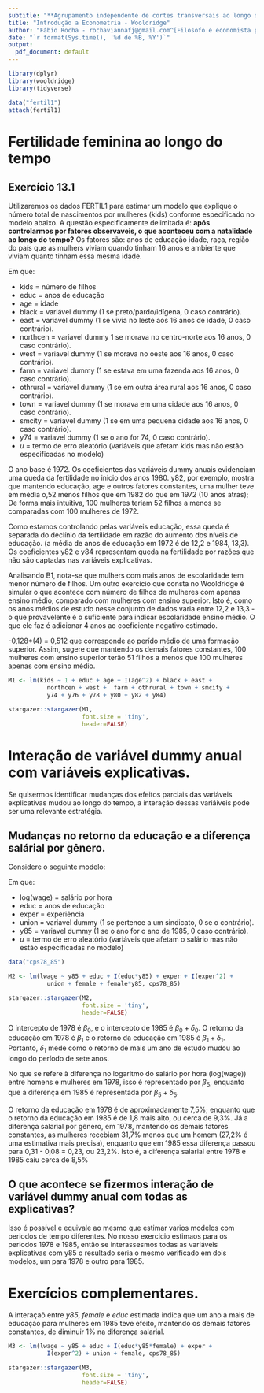 ```yaml
---
subtitle: "**Agrupamento independente de cortes transversais ao longo do tempo**"
title: "Introdução a Econometria - Wooldridge"
author: "Fábio Rocha - rochaviannafj@gmail.com^[Filosofo e economista pela Universidade Federal de Ouro Preto. Mestrando em economia pela Universidade Federal do ABC e anaista de pesquisa socioeducacional no Instituto Unibanco]"
date: "`r format(Sys.time(), '%d de %B, %Y')`"
output:
  pdf_document: default
---
```



```r

library(dplyr)
library(wooldridge)
library(tidyverse)

```

```r

data("fertil1")
attach(fertil1)

```

# Fertilidade feminina ao longo do tempo

## Exercício 13.1

Utilizaremos os dados FERTIL1 para estimar um modelo que explique o número total de nascimentos por mulheres (kids) conforme especificado no modelo abaixo. A questão especificamente delimitada é: **após controlarmos por fatores observaveis, o que aconteceu com a natalidade ao longo do tempo?** Os fatores são: anos de educação idade, raça, região do país que as mulhers viviam quando tinham 16 anos e ambiente que viviam quanto tinham essa mesma idade.

\begin{equation}
\begin{split}
\text{kids} &= \alpha + \beta_1\text{educ} + \beta_2\text{age} + \beta_3\text(age^2) + \beta_4\text{black} + \beta_5\text{east} \\
&\quad + \beta_6\text{northcen} + \beta_7\text{west} + \beta_8\text{farm} + \beta_9\text{othrural} + \beta_{10}\text{town} \\
&\quad + \beta_{11}\text{smcity} + \delta_1\text{y74} + \delta_2\text{y76} + \delta_3\text{y78} + \delta_4\text{y80} \\
&\quad + \delta_5\text{y82} + \delta_6\text{y84} + u
\end{split}
\end{equation}

Em que:

- kids = número de filhos
- educ = anos de educação
- age = idade
- black = variável dummy (1 se preto/pardo/idígena, 0 caso contrário).
- east = variavel dummy (1 se vivia no leste aos 16 anos de idade, 0 caso contrário).
- northcen = variavel dummy 1 se morava no centro-norte aos 16 anos, 0 caso contrário).
- west = variavel dummy (1 se morava no oeste aos 16 anos, 0 caso contrário).
- farm = variavel dummy (1 se estava em uma fazenda aos 16 anos, 0 caso contrário).
- othrural = variavel dummy (1 se em outra área rural aos 16 anos, 0 caso contrário).
- town = variavel dummy (1 se morava em uma cidade aos 16 anos, 0 caso contrário).
- smcity = variavel dummy (1 se em uma pequena cidade aos 16 anos, 0 caso contrário).
- y74 = variavel dummy (1 se o ano for 74, 0 caso contrário).
- *u* = termo de erro aleatório (variáveis que afetam kids mas não estão especificadas no modelo)

O ano base é 1972. Os coeficientes das variáveis dummy anuais evidenciam uma queda da fertilidade no inicio dos anos 1980. y82, por exemplo, mostra que mantendo educação, age e outros fatores constantes, uma mulher teve em média o,52 menos filhos que em 1982 do que em 1972 (10 anos atras); De forma mais intuitiva, 100 mulheres teriam 52 filhos a menos se comparadas com 100 mulheres de 1972.

Como estamos controlando pelas variáveis educação, essa queda é separada do declínio da fertilidade em razão do aumento dos níveis de educação. (a média de anos de educação em 1972 é de 12,2 e 1984, 13,3). Os coeficientes y82 e y84 representam queda na fertilidade por razões que não são captadas nas variáveis explicativas.

Analisando B1, nota-se que mulhers com mais anos de escolaridade tem menor número de filhos. Um outro exercício que consta no Wooldridge é simular o que acontece com número de filhos de mulheres com apenas ensino médio, comparado com mulheres com ensino superior. Isto é, como os anos médios de estudo nesse conjunto de dados varia entre 12,2 e 13,3 - o que provavelente é o suficiente para indicar escolaridade ensino médio. O que ele faz é adicionar 4 anos ao coeficiente negativo estimado.

-0,128*(4) = 0,512 que corresponde ao perído médio de uma formação superior. Assim, sugere que mantendo os demais fatores constantes, 100 mulheres com ensino superior terão 51 filhos a menos que 100 mulheres apenas com ensino médio.

```r

M1 <- lm(kids ~ 1 + educ + age + I(age^2) + black + east + 
           northcen + west +  farm + othrural + town + smcity + 
           y74 + y76 + y78 + y80 + y82 + y84)

stargazer::stargazer(M1,
                     font.size = 'tiny',
                     header=FALSE)
```

# Interação de variável dummy anual com variáveis explicativas.

Se quisermos identificar mudanças dos efeitos parciais das variáveis explicativas mudou ao longo do tempo, a interação dessas variáiveis pode ser uma relevante estratégia.

## Mudanças no retorno da educação e a diferença salárial por gênero.

Considere o seguinte modelo:

\begin{equation}
\begin{split}
\text{log(wage)} &= \beta_0 + \delta_0\text{y85} + \beta_1\text{educ} + \delta_1\text{educ*y85} + \beta_2\text{exper} + \beta_3\text{exper}^2 \\
&\quad + \beta_4\text{union} + \beta_5\text{female} + \delta_5\text{female*y85} + u
\end{split}
\end{equation}

Em que:

- log(wage) = salário por hora
- educ = anos de educação
- exper = experiência
- union = variavel dummy (1 se pertence a um sindicato, 0 se o contrário).
- y85 = variavel dummy (1 se o ano for o ano de 1985, 0 caso contrário).
- *u* = termo de erro aleatório (variáveis que afetam o salário mas não estão especificadas no modelo)

```r

data("cps78_85")

M2 <- lm(lwage ~ y85 + educ + I(educ*y85) + exper + I(exper^2) + 
           union + female + female*y85, cps78_85)

stargazer::stargazer(M2,
                     font.size = 'tiny',
                     header=FALSE)
```

O intercepto de 1978 é $\beta_0$, e o intercepto de 1985 é $\beta_0 + \delta_0$. O retorno da educação em 1978 é $\beta_1$ e o retorno da educação em 1985 é $\beta_1 + \delta_1$. Portanto, $\delta_1$ mede como o retorno de mais um ano de estudo mudou ao longo do período de sete anos.

No que se refere à diferença no logaritmo do salário por hora (log(wage)) entre homens e mulheres em 1978, isso é representado por $\beta_5$, enquanto que a diferença em 1985 é representada por $\beta_5 + \delta_5$.

O retorno da educação em 1978 é de aproximadamente 7,5%; enquanto que o retorno da educação em 1985 é de 1,8 mais alto, ou cerca de 9,3%.
Já a diferença salarial por gênero, em 1978, mantendo os demais fatores constantes, as mulheres recebiam 31,7% menos que um homem (27,2% é uma estimativa mais precisa), enquanto que em 1985 essa diferença passou para 0,31 - 0,08 = 0,23, ou 23,2%. Isto é, a diferença salarial entre 1978 e 1985 caiu cerca de 8,5%

## O que acontece se fizermos interação de variável dummy anual com todas as explicativas?

Isso é possível e equivale ao mesmo que estimar varios modelos com periodos de tempo diferentes. No nosso exercicio estimaos para os periodos 1978 e 1985, então se interassesmos todas as variáveis explicativas com y85 o resultado seria o mesmo verificado em dois modelos, um para 1978 e outro para 1985.

# Exercícios complementares.

\begin{equation}
\begin{split}
\text{log(wage)} &= \beta_0 + \delta_0\text{y85} + \beta_1\text{educ} + \delta_1\text{educ*y85*female} + \beta_2\text{exper} + \beta_3\text{exper}^2 \\
&\quad + \beta_4\text{union} + \beta_5\text{female} + \delta_5\text{female*y85} + u
\end{split}
\end{equation}

A interaçaõ entre *y85*, *female* e *educ* estimada indica que um ano a mais de educação para mulheres em 1985 teve efeito, mantendo os demais fatores constantes, de diminuir 1% na diferença salarial.

```r

M3 <- lm(lwage ~ y85 + educ + I(educ*y85*female) + exper + 
           I(exper^2) + union + female, cps78_85)

stargazer::stargazer(M3,
                     font.size = 'tiny',
                     header=FALSE)

```
